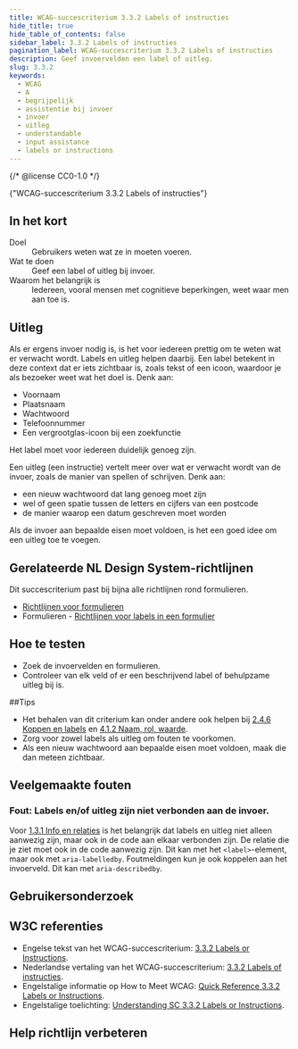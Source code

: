 ```yaml
---
title: WCAG-succescriterium 3.3.2 Labels of instructies
hide_title: true
hide_table_of_contents: false
sidebar_label: 3.3.2 Labels of instructies
pagination_label: WCAG-succescriterium 3.3.2 Labels of instructies
description: Geef invoervelden een label of uitleg.
slug: 3.3.2
keywords:
  - WCAG
  - A
  - begrijpelijk
  - assistentie bij invoer
  - invoer
  - uitleg
  - understandable
  - input assistance
  - labels or instructions
---
```


{/* @license CC0-1.0 */}


<WcagHeadingGroup level={1} conformanceLevel="Niveau A">
  {"WCAG-succescriterium 3.3.2 Labels of instructies"}
</WcagHeadingGroup>

## In het kort

<dl>
  <div class="dl__item">
    <dt class="dl__term">Doel</dt>
    <dd class="dl__definition">Gebruikers weten wat ze in moeten voeren.</dd>
  </div>
  <div class="dl__item">
    <dt class="dl__term">Wat te doen</dt>
    <dd class="dl__definition">Geef een label of uitleg bij invoer.</dd>
  </div>
  <div class="dl__item">
    <dt class="dl__term">Waarom het belangrijk is</dt>
    <dd class="dl__definition">Iedereen, vooral mensen met cognitieve beperkingen, weet waar men aan toe is.</dd>
  </div>
</dl>

## Uitleg

<Summary />

Als er ergens invoer nodig is, is het voor iedereen prettig om te weten wat er verwacht wordt. Labels en uitleg helpen daarbij. Een label betekent in deze context dat er iets zichtbaar is, zoals tekst of een icoon, waardoor je als bezoeker weet wat het doel is. Denk aan:

- Voornaam
- Plaatsnaam
- Wachtwoord
- Telefoonnummer
- Een vergrootglas-icoon bij een zoekfunctie

Het label moet voor iedereen duidelijk genoeg zijn.

Een uitleg (een instructie) vertelt meer over wat er verwacht wordt van de invoer, zoals de manier van spellen of schrijven. Denk aan:

- een nieuw wachtwoord dat lang genoeg moet zijn
- wel of geen spatie tussen de letters en cijfers van een postcode
- de manier waarop een datum geschreven moet worden

Als de invoer aan bepaalde eisen moet voldoen, is het een goed idee om een uitleg toe te voegen.

## Gerelateerde NL Design System-richtlijnen

Dit succescriterium past bij bijna alle richtlijnen rond formulieren.

- [Richtlijnen voor formulieren](https://nldesignsystem.nl/richtlijnen/formulieren)
- Formulieren - [Richtlijnen voor labels in een formulier](https://nldesignsystem.nl/richtlijnen/formulieren/labels/)

## Hoe te testen

- Zoek de invoervelden en formulieren.
- Controleer van elk veld of er een beschrijvend label of behulpzame uitleg bij is.

##Tips

- Het behalen van dit criterium kan onder andere ook helpen bij [2.4.6 Koppen en labels](/wcag/2.4.6) en [4.1.2 Naam, rol, waarde](/wcag/4.1.2).
- Zorg voor zowel labels als uitleg om fouten te voorkomen.
- Als een nieuw wachtwoord aan bepaalde eisen moet voldoen, maak die dan meteen zichtbaar.

## Veelgemaakte fouten

### Fout: Labels en/of uitleg zijn niet verbonden aan de invoer.

Voor [1.3.1 Info en relaties](/wcag/1.3.1) is het belangrijk dat labels en uitleg niet alleen aanwezig zijn, maar ook in de code aan elkaar verbonden zijn. De relatie die je ziet moet ook in de code aanwezig zijn. Dit kan met het `<label>`-element, maar ook met `aria-labelledby`. Foutmeldingen kun je ook koppelen aan het invoerveld. Dit kan met `aria-describedby`.

## Gebruikersonderzoek

<CTAGebruikersonderzoek />

## W3C referenties

- Engelse tekst van het WCAG-succescriterium: [<span lang="en">3.3.2 Labels or Instructions</span>](https://www.w3.org/TR/WCAG22/#labels-or-instructions).
- Nederlandse vertaling van het WCAG-succescriterium: [3.3.2 Labels of instructies](https://www.w3.org/Translations/WCAG22-nl/#koppen-en-labels).
- Engelstalige informatie op <span lang="en">How to Meet WCAG</span>: [<span lang="en">Quick Reference 3.3.2 Labels or Instructions</span>](https://www.w3.org/WAI/WCAG22/quickref/#labels-or-instructions).
- Engelstalige toelichting: [<span lang="en">Understanding SC 3.3.2 Labels or Instructions</span>](https://www.w3.org/WAI/WCAG22/Understanding/labels-or-instructions.html).

<SpotlightSection>
  <Markdown omitH1 headinglevel={3}>
    <Disclaimer />
  </Markdown>
</SpotlightSection>

## Help richtlijn verbeteren

<Markdown omitH1 headinglevel={3}>
  <WCAGFooterInfo />
</Markdown>
